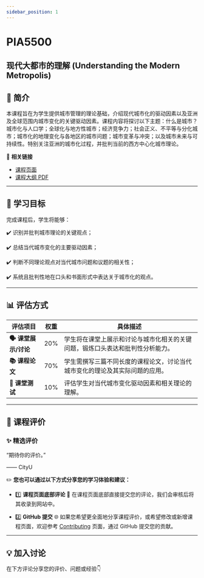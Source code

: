```yaml
---
sidebar_position: 1
---
```


# PIA5500
## 现代大都市的理解 (Understanding the Modern Metropolis)

## **📘 简介**
本课程旨在为学生提供城市管理的理论基础，介绍现代城市化的驱动因素以及亚洲及全球范围内城市变化的关键驱动因素。课程内容将探讨以下主题：什么是城市？城市化与人口学；全球化与地方性城市；经济竞争力；社会正义、不平等与分化城市；城市化的地理变化与各地区的城市问题；城市变革与冲突；以及城市未来与可持续性。特别关注亚洲的城市化过程，并批判当前的西方中心化城市理论。

🔗 **相关链接**
- [课程页面](https://www.cityu.edu.hk/catalogue/pg/202425/course/PIA5500.htm)
- [课程大纲 PDF](https://www.cityu.edu.hk/catalogue/pg/202425/course/PIA5500.pdf)

---

## **🎯 学习目标**

完成课程后，学生将能够：

✔️ 识别并批判城市理论的关键观点；

✔️ 总结当代城市变化的主要驱动因素；

✔️ 判断不同理论观点对当代城市问题和议题的相关性；

✔️ 系统且批判性地在口头和书面形式中表达关于城市化的观点。

---

## **📊 评估方式**

| **评估项目**                | **权重** | **具体描述**                                                                                       |
|----------------------------|---------|---------------------------------------------------------------------------------------------------|
| **🗣️ 课堂展示/讨论**        | 20%     | 学生将在课堂上展示和讨论与城市化相关的关键问题，锻炼口头表达和批判性分析能力。                      |
| **📚 课程论文**              | 70%     | 学生需撰写三篇不同长度的课程论文，讨论当代城市变化的理论及其实际问题的应用。                     |
| **📅 课堂测试**              | 10%     | 评估学生对当代城市变化驱动因素和相关理论的理解。                                                 |

---

## **💬 课程评价**

### ✨ **精选评价**
<div className={commentStyles.commentBox}>
    <p className={commentStyles.commentText}>
        “期待你的评价。”
    </p>
    <p className={commentStyles.commentAuthor}>—— CityU</p>
</div>

✏️ **您也可以通过以下方式分享您的学习体验和建议：**

- 1️⃣ **课程页面底部评论**
💬 在课程页面底部直接提交您的评论，我们会审核后将其收录到网站中。

- 2️⃣ **GitHub 提交**
🌐 如果您希望更全面地分享课程评价，或希望修改或新增课程页面，欢迎参考 [Contributing](https://penjc.github.io/CityU/contributing) 页面，通过 GitHub 提交您的贡献。

---

## **💡 加入讨论**

在下方评论分享您的评价、问题或经验👇
<Utterances />